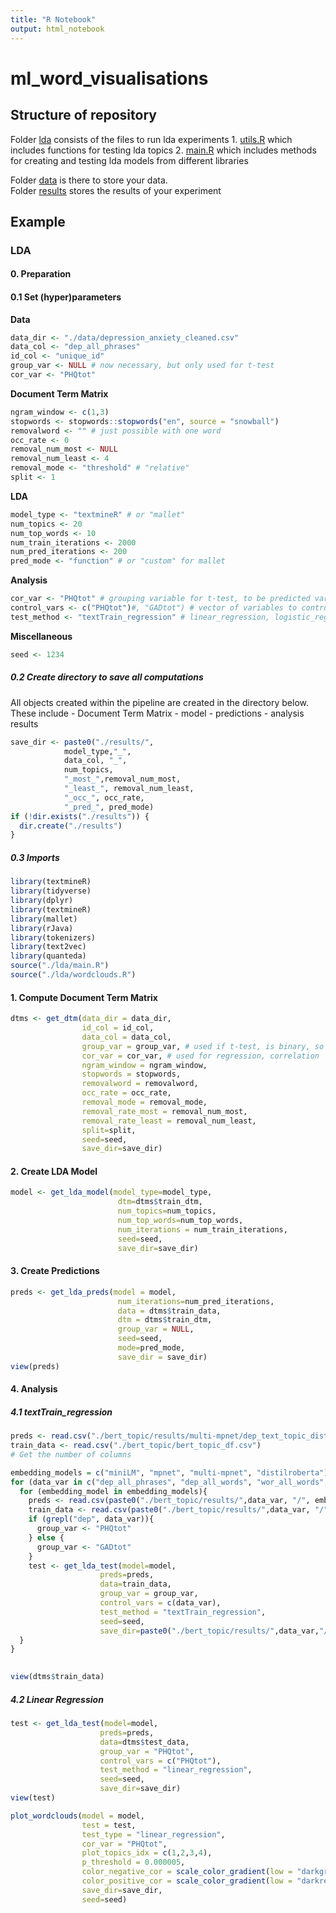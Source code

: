 ```yaml
---
title: "R Notebook"
output: html_notebook
---
```


# ml_word_visualisations

## Structure of repository

Folder [lda](./lda) consists of the files to run lda experiments 
1. [utils.R](./lda/utils.R) which includes functions for testing lda topics 
2. [main.R](./lda/main.R) which includes methods for creating and testing lda models from different libraries

Folder [data](./data) is there to store your data. <br>
Folder [results](./results) stores the results of your experiment

## Example 

### LDA
#### 0. Preparation
#### 0.1 Set (hyper)parameters

**Data** 
```r
data_dir <- "./data/depression_anxiety_cleaned.csv"
data_col <- "dep_all_phrases"
id_col <- "unique_id"
group_var <- NULL # now necessary, but only used for t-test
cor_var <- "PHQtot"
```

**Document Term Matrix** 
```r
ngram_window <- c(1,3)
stopwords <- stopwords::stopwords("en", source = "snowball")
removalword <- "" # just possible with one word
occ_rate <- 0
removal_num_most <- NULL
removal_num_least <- 4
removal_mode <- "threshold" # "relative"
split <- 1
```


**LDA** 
```r
model_type <- "textmineR" # or "mallet"
num_topics <- 20
num_top_words <- 10
num_train_iterations <- 2000
num_pred_iterations <- 200
pred_mode <- "function" # or "custom" for mallet
```

**Analysis**
```r
cor_var <- "PHQtot" # grouping variable for t-test, to be predicted variable for other
control_vars <- c("PHQtot")#, "GADtot") # vector of variables to control analysis with if test_method is linear_regression
test_method <- "textTrain_regression" # linear_regression, logistic_regression, t-test
```

**Miscellaneous** 
```r
seed <- 1234
```

##### 0.2 Create directory to save all computations
All objects created within the pipeline are created in the directory below. These include
- Document Term Matrix
- model
- predictions
- analysis results
```r
save_dir <- paste0("./results/",
            model_type,"_",
            data_col, "_",
            num_topics, 
            "_most_",removal_num_most, 
            "_least_", removal_num_least, 
            "_occ_", occ_rate, 
            "_pred_", pred_mode)
if (!dir.exists("./results")) {
  dir.create("./results")
}
```

##### 0.3 Imports
```r
library(textmineR)
library(tidyverse)
library(dplyr)
library(textmineR)
library(mallet)
library(rJava)
library(tokenizers)
library(text2vec)
library(quanteda)
source("./lda/main.R")
source("./lda/wordclouds.R")
```

#### 1. Compute Document Term Matrix
```r
dtms <- get_dtm(data_dir = data_dir,
                id_col = id_col,
                data_col = data_col,
                group_var = group_var, # used if t-test, is binary, so this is optional
                cor_var = cor_var, # used for regression, correlation
                ngram_window = ngram_window,
                stopwords = stopwords,
                removalword = removalword,
                occ_rate = occ_rate,
                removal_mode = removal_mode,
                removal_rate_most = removal_num_most,
                removal_rate_least = removal_num_least,
                split=split,
                seed=seed,
                save_dir=save_dir)
```
#### 2. Create LDA Model
```r
model <- get_lda_model(model_type=model_type,
                        dtm=dtms$train_dtm,
                        num_topics=num_topics,
                        num_top_words=num_top_words,
                        num_iterations = num_train_iterations,
                        seed=seed,
                        save_dir=save_dir)
```

#### 3. Create Predictions
```r
preds <- get_lda_preds(model = model,
                        num_iterations=num_pred_iterations,
                        data = dtms$train_data,
                        dtm = dtms$train_dtm,
                        group_var = NULL,
                        seed=seed,
                        mode=pred_mode,
                        save_dir = save_dir)
view(preds)
```

#### 4. Analysis
##### 4.1 textTrain_regression
```r

preds <- read.csv("./bert_topic/results/multi-mpnet/dep_text_topic_distr.csv")
train_data <- read.csv("./bert_topic/bert_topic_df.csv")
# Get the number of columns

```


```r
embedding_models = c("miniLM", "mpnet", "multi-mpnet", "distilroberta")
for (data_var in c("dep_all_phrases", "dep_all_words", "wor_all_words", "wor_all_phrases", "wor_text")){
  for (embedding_model in embedding_models){
    preds <- read.csv(paste0("./bert_topic/results/",data_var, "/", embedding_model,"/topic_distr.csv"))
    train_data <- read.csv(paste0("./bert_topic/results/",data_var, "/", embedding_model,"/data.csv"))
    if (grepl("dep", data_var)){
      group_var <- "PHQtot"
    } else {
      group_var <- "GADtot"
    }
    test <- get_lda_test(model=model,
                    preds=preds,
                    data=train_data,
                    group_var = group_var,
                    control_vars = c(data_var),
                    test_method = "textTrain_regression",
                    seed=seed,
                    save_dir=paste0("./bert_topic/results/",data_var,"/",embedding_model))
  }
}
  

```

```r
view(dtms$train_data)
```

##### 4.2 Linear Regression
```r
test <- get_lda_test(model=model,
                    preds=preds,
                    data=dtms$test_data,
                    group_var = "PHQtot",
                    control_vars = c("PHQtot"),
                    test_method = "linear_regression",
                    seed=seed,
                    save_dir=save_dir)
view(test)
```

```r
plot_wordclouds(model = model,
                test = test,
                test_type = "linear_regression",
                cor_var = "PHQtot",
                plot_topics_idx = c(1,2,3,4),
                p_threshold = 0.000005,
                color_negative_cor = scale_color_gradient(low = "darkgreen", high = "green"),
                color_positive_cor = scale_color_gradient(low = "darkred", high = "red"),
                save_dir=save_dir,
                seed=seed)
```
